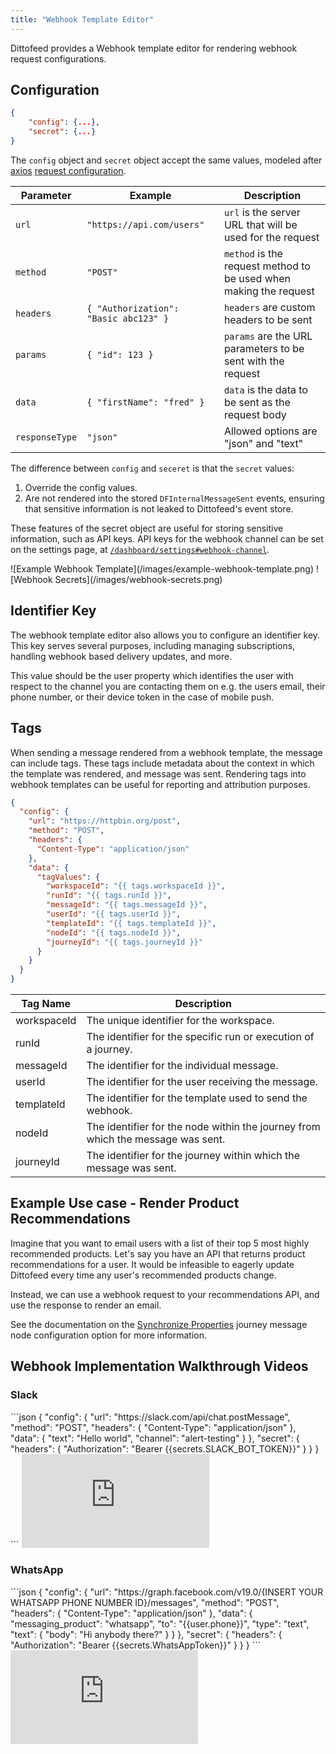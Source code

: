```yaml
---
title: "Webhook Template Editor"
---
```


Dittofeed provides a Webhook template editor for rendering webhook request configurations.

## Configuration

```json
{
    "config": {...},
    "secret": {...}
}
```

The `config` object and `secret` object accept the same values, modeled after [axios](https://www.npmjs.com/package/axios) [request configuration](https://axios-http.com/docs/req_config).

| Parameter      | Example                                 | Description                                           |
|----------------|-----------------------------------------|-------------------------------------------------------|
| `url`          | `"https://api.com/users"`               | `url` is the server URL that will be used for the request |
| `method`       | `"POST"`                                | `method` is the request method to be used when making the request |
| `headers`      | `{ "Authorization": "Basic abc123" }`   | `headers` are custom headers to be sent              |
| `params`       | `{ "id": 123 }`                         | `params` are the URL parameters to be sent with the request |
| `data`         | `{ "firstName": "fred" }`               | `data` is the data to be sent as the request body    |
| `responseType` | `"json"`                                | Allowed options are "json" and "text"                |


The difference between `config` and `seceret` is that the `secret` values:

1. Override the config values.
2. Are not rendered into the stored `DFInternalMessageSent` events, ensuring that sensitive information is not leaked to Dittofeed's event store.

These features of the secret object are useful for storing sensitive information, such as API keys. API keys for the webhook channel can be set on the settings page, at [`/dashboard/settings#webhook-channel`](https://app.dittofeed.com/dashboard/settings#webhook-channel).

<Frame>
  ![Example Webhook Template](/images/example-webhook-template.png)
</Frame>

<Frame>
  ![Webhook Secrets](/images/webhook-secrets.png)
</Frame>

## Identifier Key

The webhook template editor also allows you to configure an identifier key. This key serves several purposes, including managing subscriptions, handling webhook based delivery updates, and more.

This value should be the user property which identifies the user with respect to the channel you are contacting them on e.g. the users email, their phone number, or their device token in the case of mobile push.

## Tags

When sending a message rendered from a webhook template, the message can include tags. These tags include metadata about the context in which the template was rendered, and message was sent. Rendering tags into webhook templates can be useful for reporting and attribution purposes.

```json
{
  "config": {
    "url": "https://httpbin.org/post",
    "method": "POST",
    "headers": {
      "Content-Type": "application/json"
    },
    "data": {
      "tagValues": {
        "workspaceId": "{{ tags.workspaceId }}",
        "runId": "{{ tags.runId }}",
        "messageId": "{{ tags.messageId }}",
        "userId": "{{ tags.userId }}",
        "templateId": "{{ tags.templateId }}",
        "nodeId": "{{ tags.nodeId }}",
        "journeyId": "{{ tags.journeyId }}"
      }
    }
  }
}
```

| Tag Name    | Description                           |
|-------------|---------------------------------------|
| workspaceId | The unique identifier for the workspace. |
| runId       | The identifier for the specific run or execution of a journey. |
| messageId   | The identifier for the individual message. |
| userId      | The identifier for the user receiving the message. |
| templateId  | The identifier for the template used to send the webhook. |
| nodeId      | The identifier for the node within the journey from which the message was sent. |
| journeyId   | The identifier for the journey within which the message was sent. |

## Example Use case - Render Product Recommendations

Imagine that you want to email users with a list of their top 5 most highly recommended products. Let's say you have an API that returns product recommendations for a user. It would be infeasible to eagerly update Dittofeed every time any user's recommended products change.

Instead, we can use a webhook request to your recommendations API, and use the response to render an email.

See the documentation on the [Synchronize Properties](/resources/journey-nodes/message#webhook-synchronize-properties) journey message node configuration option for more information.

## Webhook Implementation Walkthrough Videos

### Slack

<Accordion title="Slack Webhook Template Code">
```json
{
  "config": {
    "url": "https://slack.com/api/chat.postMessage",
    "method": "POST",
    "headers": {
      "Content-Type": "application/json"
    },
    "data": {
      "text": "Hello world",
      "channel": "alert-testing"
    }
  },
  "secret": {
    "headers": {
      "Authorization": "Bearer {{secrets.SLACK_BOT_TOKEN}}"
    }
  }
}
```
</Accordion>

<iframe
  class="w-full aspect-video"
  src="https://www.youtube.com/embed/2_K-Ohmtm_c?si=JRXdUB7fwMCBMjsh"
  title="Automate Slack Messages With Dittofeed's Webhook Channel"
  frameborder="0"
  allow="accelerometer; autoplay; clipboard-write; encrypted-media; gyroscope; picture-in-picture; web-share"
  allowFullScreen>
</iframe>

### WhatsApp

<Accordion title="WhatsApp Webhook Template Code">
```json
{
  "config": {
    "url": "https://graph.facebook.com/v19.0/{INSERT YOUR WHATSAPP PHONE NUMBER ID}/messages",
    "method": "POST",
    "headers": {
      "Content-Type": "application/json"
    },
    "data": {
      "messaging_product": "whatsapp",
      "to": "{{user.phone}}",
      "type": "text",
      "text": {
        "body": "Hi anybody there?"
      }
    }
  },
  "secret": {
    "headers": {
      "Authorization": "Bearer {{secrets.WhatsAppToken}}"
    }
  }
}
```
</Accordion>

<iframe
  class="w-full aspect-video"
  src="https://www.youtube.com/embed/83tQLK-s2jY?si=JRXdUB7fwMCBMjsh"
  title="Automate WhatsApp Messages With Dittofeed's Webhook Channel"
  frameborder="0"
  allow="accelerometer; autoplay; clipboard-write; encrypted-media; gyroscope; picture-in-picture; web-share"
  allowFullScreen>
</iframe>
